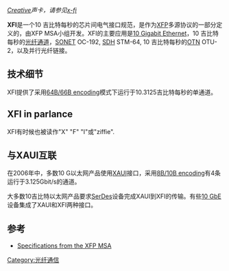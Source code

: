 ''[[Creative_Technology|Creative]]声卡，请参见[[x-fi|x-fi]]''

'''XFI'''是一个10 吉比特每秒的芯片间电气接口规范，是作为[[XFP|XFP]]多源协议的一部分定义的，由XFP MSA小组开发。XFI的主要应用是[[10_gigabit_Ethernet|10 Gigabit Ethernet]]，10 吉比特每秒的[[光纤通道|光纤通道]]，[[Synchronous_optical_networking|SONET]] OC-192, [[Synchronous_optical_networking|SDH]] STM-64, 10 吉比特每秒的[[Optical_Transport_Network|OTN]] OTU-2，以及并行光纤链接。

== 技术细节 ==
XFI提供了采用[[64B/66B_encoding|64B/66B encoding]]模式下运行于10.3125吉比特每秒的单通道。

== XFI in parlance ==
XFI有时候也被读作"X" "F" "I"或"ziffie".

== 与XAUI互联 ==
在2006年中，多数10 G以太网产品使用[[XAUI|XAUI]]接口，采用[[8B/10B_encoding|8B/10B encoding]]有4条运行于3.125Gbit/s的通道。

大多数10吉比特以太网产品要求[[SerDes|SerDes]]设备完成XAUI到XFI的传输。有些[[10_GbE|10 GbE]]设备集成了XAUI和XFI两种接口。

== 参考 ==
* [http://www.xfpmsa.com/cgi-bin/msa.cgi Specifications from the XFP MSA] {{Wayback|url=http://www.xfpmsa.com/cgi-bin/msa.cgi |date=20060604065540 }}

[[Category:光纤通信|Category:光纤通信]]
